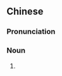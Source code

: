 ==Chinese==
{{zh-forms|type=21}}

===Pronunciation===
{{zh-pron
|mn=jī-têng-siâⁿ
|cat=n
}}

===Noun===
{{zh-noun}}

# {{lb|zh|Min Nan}} {{rfdef|lang=zh}}